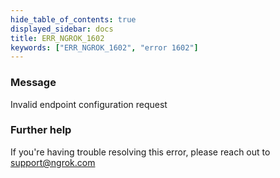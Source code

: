 ```yaml
---
hide_table_of_contents: true
displayed_sidebar: docs
title: ERR_NGROK_1602
keywords: ["ERR_NGROK_1602", "error 1602"]
---
```


### Message

Invalid endpoint configuration request

### Further help

If you're having trouble resolving this error, please reach out to [support@ngrok.com](mailto:support@ngrok.com?subject=Help%20with%20ERR_NGROK_1602)
